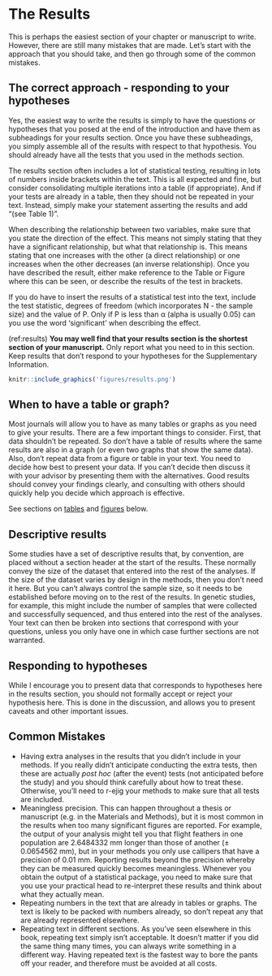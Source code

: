 # The Results {#results}

This is perhaps the easiest section of your chapter or manuscript to write. However, there are still many mistakes that are made. Let’s start with the approach that you should take, and then go through some of the common mistakes.

## The correct approach - responding to your hypotheses
Yes, the easiest way to write the results is simply to have the questions or hypotheses that you posed at the end of the introduction and have them as subheadings for your results section. Once you have these subheadings, you simply assemble all of the results with respect to that hypothesis. You should already have all the tests that you used in the methods section. 

The results section often includes a lot of statistical testing, resulting in lots of numbers inside brackets within the text. This is all expected and fine, but consider consolidating multiple iterations into a table (if appropriate). And if your tests are already in a table, then they should not be repeated in your text. Instead, simply make your statement asserting the results and add “(see Table 1)”. 

When describing the relationship between two variables, make sure that you state the direction of the effect. This means not simply stating that they have a significant relationship, but what that relationship is. This means stating that one increases with the other (a direct relationship) or one increases when the other decreases (an inverse relationship). Once you have described the result, either make reference to the Table or Figure where this can be seen, or describe the results of the test in brackets.

If you do have to insert the results of a statistical test into the text, include the test statistic, degrees of freedom (which incorporates N - the sample size) and the value of P. Only if P is less than α (alpha is usually 0.05) can you use the word ‘significant’ when describing the effect. 

(ref:results) **You may well find that your results section is the shortest section of your manuscript.** Only report what you need to in this section. Keep results that don't respond to your hypotheses for the Supplementary Information.
```{r results, echo=FALSE, out.width = '95%', fig.cap="(ref:results)"}
knitr::include_graphics('figures/results.png')
```


## When to have a table or graph?
Most journals will allow you to have as many tables or graphs as you need to give your results. There are a few important things to consider. First, that data shouldn’t be repeated. So don’t have a table of results where the same results are also in a graph (or even two graphs that show the same data). Also, don’t repeat data from a figure or table in your text. You need to decide how best to present your data. If you can’t decide then discuss it with your advisor by presenting them with the alternatives. Good results should convey your findings clearly, and consulting with others should quickly help you decide which approach is effective.

See sections on [tables](tables.html) and [figures](figures.html) below.

## Descriptive results
Some studies have a set of descriptive results that, by convention, are placed without a section header at the start of the results. These normally convey the size of the dataset that entered into the rest of the analyses. If the size of the dataset varies by design in the methods, then you don’t need it here. But you can’t always control the sample size, so it needs to be established before moving on to the rest of the results. In genetic studies, for example, this might include the number of samples that were collected and successfully sequenced, and thus entered into the rest of the analyses. Your text can then be broken into sections that correspond with your questions, unless you only have one in which case further sections are not warranted.

## Responding to hypotheses
While I encourage you to present data that corresponds to hypotheses here in the results section, you should not formally accept or reject your hypothesis here. This is done in the discussion, and allows you to present caveats and other important issues.

## Common Mistakes
- Having extra analyses in the results that you didn’t include in your methods. If you really didn’t anticipate conducting the extra tests, then these are actually _post hoc_ (after the event) tests (not anticipated before the study) and you should think carefully about how to treat these. Otherwise, you’ll need to r-ejig your methods to make sure that all tests are included.
- Meaningless precision. This can happen throughout a thesis or manuscript (e.g. in the Materials and Methods), but it is most common in the results when too many significant figures are reported. For example, the output of your analysis might tell you that flight feathers in one population are 2.6484332 mm longer than those of another (± 0.0654562 mm), but in your methods you only use callipers that have a precision of 0.01 mm. Reporting results beyond the precision whereby they can be measured quickly becomes meaningless. Whenever you obtain the output of a statistical package, you need to make sure that you use your practical head to re-interpret these results and think about what they actually mean. 
- Repeating numbers in the text that are already in tables or graphs. The text is likely to be packed with numbers already, so don’t repeat any that are already represented elsewhere.
- Repeating text in different sections. As you’ve seen elsewhere in this book, repeating text simply isn’t acceptable. It doesn’t matter if you did the same thing many times, you can always write something in a different way. Having repeated text is the fastest way to bore the pants off your reader, and therefore must be avoided at all costs.
